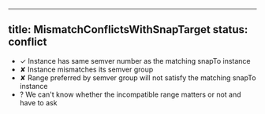
---
title: MismatchConflictsWithSnapTarget
status: conflict
---

- ✓ Instance has same semver number as the matching snapTo instance
- ✘ Instance mismatches its semver group
- ✘ Range preferred by semver group will not satisfy the matching snapTo instance
- ? We can't know whether the incompatible range matters or not and have to ask
